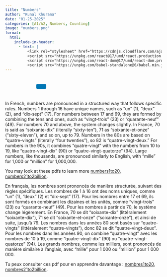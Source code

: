 ```yaml
---
title: "Numbers"
author: "Kunal Khurana"
date: "01-25-2025"
categories: [A1/A2, Numbers, Counting]
image: "numbers.png"
format:
  html:
    include-in-header:
      - text: |
          <link rel="stylesheet" href="https://cdnjs.cloudflare.com/ajax/libs/font-awesome/6.0.0/css/all.min.css">
          <script src="https://unpkg.com/react@17/umd/react.production.min.js"></script>
          <script src="https://unpkg.com/react-dom@17/umd/react-dom.production.min.js"></script>
          <script src="https://unpkg.com/babel-standalone@6/babel.min.js"></script>
---
```


::: {style="text-align: left; padding: 10px;"}
<a href="mailto:info@frenchwithkunal.ca" target="_blank" style="margin: 0 10px; color: #000;"><i class="fas fa-envelope fa-lg"></i></a> <a href="https://www.instagram.com/frenchwithkunal" target="_blank" style="margin: 0 10px; color: #E1306C;"><i class="fab fa-instagram fa-lg"></i></a> <a href="https://frenchwithkunal.ca" target="_blank" style="margin: 0 10px; color: #0077b5;"><i class="fas fa-globe fa-lg"></i></a> <a href="https://whatsapp.com/channel/0029Vb57n2e7dmegpjYpyi3V" target="_blank" style="margin: 0 10px; color: #25D366;"><i class="fab fa-whatsapp fa-lg"></i></a> <button onclick="copyLink()" style="background-color: #0077b5; color: white; padding: 8px 16px; border: none; border-radius: 4px; cursor: pointer; margin-left: 10px;"> <i class="fas fa-copy"></i> </button> [Link copied!]{#copy-message style="margin-left: 10px; color: green; display: none;"}
:::





<div id="react-root"></div>
 <script type="text/babel">
 const ProfilePage = () => {
  const { useState, useEffect } = React;
  const [redirectCounter, setRedirectCounter] = useState(4);
  const [isRedirecting, setIsRedirecting] = useState(false);

  const isFrench = document.documentElement.lang === "fr";

  const translations = {
    noAccess: isFrench 
      ? "Vous n'avez pas accès à cette page."
      : "You don't have access to this page.",
    subscribe: isFrench
      ? "Veuillez vous abonner pour obtenir l'accès."
      : "Please subscribe to gain access.",
    redirecting: isFrench
      ? `Redirection vers la page d'abonnement dans ${redirectCounter} secondes...`
      : `Redirecting to subscription page in ${redirectCounter} seconds...`
  };

  const refreshToken = async () => {
    const storedRefreshToken = localStorage.getItem("refreshToken");

    if (!storedRefreshToken) {
      window.location.href = "/login.html";
      return null;
    }

    try {
      const response = await fetch("https://frenchwithkunal-cdf6ea3f88ce.herokuapp.com/api/v1/auth/refresh-token", {
        method: "POST",
        headers: {
          "Content-Type": "application/json",
        },
        body: JSON.stringify({ refreshToken: storedRefreshToken }),
      });

      if (!response.ok) {
        localStorage.removeItem("accessToken");
        localStorage.removeItem("refreshToken");
        window.location.href = "/login.html";
        return null;
      }

      const data = await response.json();
      localStorage.setItem("accessToken", data.accessToken);
      return data.accessToken;
    } catch (error) {
      localStorage.removeItem("accessToken");
      localStorage.removeItem("refreshToken");
      window.location.href = "/login.html";
      return null;
    }
  };

  const fetchWithAuth = async (url, options = {}) => {
    let accessToken = localStorage.getItem("accessToken");

    options.headers = {
      ...options.headers,
      Authorization: `Bearer ${accessToken}`,
      "Content-Type": "application/json",
    };

    let response = await fetch(url, options);

    if (response.status === 401) {
      console.log("Access token expired, attempting to refresh...");

      // Refresh token
      accessToken = await refreshToken();

      if (!accessToken) return null;

      options.headers.Authorization = `Bearer ${accessToken}`;
      response = await fetch(url, options);
    }

    return response.json();
  };

  const showNoAccessMessage = () => {
    setIsRedirecting(true);
    
    const noAccessMessage = `
      <div style="text-align: center; padding: 20px;">
        <h2>${translations.noAccess}</h2>
        <p>${translations.subscribe}</p>
        <p>${translations.redirecting}</p>
      </div>
    `;
    document.body.innerHTML = noAccessMessage;
    
    // Start countdown and redirect
    const redirectInterval = setInterval(() => {
      setRedirectCounter((prev) => {
        const newCounter = prev - 1;
        if (newCounter <= 0) {
          clearInterval(redirectInterval);
          window.location.href = "https://frenchwithkunal.ca/payment.html";
        }
        
        // Update the countdown text
        const countdownElement = document.querySelector('p:last-child');
        if (countdownElement) {
          countdownElement.textContent = isFrench
            ? `Redirection vers la page d'abonnement dans ${newCounter} secondes...`
            : `Redirecting to subscription page in ${newCounter} seconds...`;
        }
        
        return newCounter;
      });
    }, 1000);
  };

  useEffect(() => {
    const storedToken = localStorage.getItem('accessToken');

    if(!storedToken) {
      showNoAccessMessage();
    } else {
      const fetchData = async() => {
        const data = await fetchWithAuth("https://frenchwithkunal-cdf6ea3f88ce.herokuapp.com/api/v1/auth/me", {
          method: "POST",
        });

        if (data && data.data && data.data.hasAccess) {
          console.log(data);
        } else {
          showNoAccessMessage();
        }
      };
      fetchData();
    }
  }, []);

  return (
    <div></div>
  );
};

ReactDOM.render(
  <ProfilePage />,
  document.getElementById('react-root')
);
 </script>

::: {.content-visible when-profile="english"}
In French, numbers are pronounced in a structured way that follows specific rules. Numbers 1 through 16 have unique names, such as "un" (1), "deux" (2), and "dix-sept" (17). For numbers between 17 and 69, they are formed by combining the tens and ones, such as "vingt-trois" (23) or "quarante-neuf" (49). For numbers 70 and above, the system changes slightly. In France, 70 is said as "soixante-dix" (literally "sixty-ten"), 71 as "soixante-et-onze" ("sixty-eleven"), and so on, up to 79. Numbers in the 80s are based on "quatre-vingts" (literally "four twenties"), so 82 is "quatre-vingt-deux." For numbers in the 90s, it combines "quatre-vingt" with the numbers from 10 to 19, like "quatre-vingt-dix" (90) or "quatre-vingt-quatorze" (94). Large numbers, like thousands, are pronounced similarly to English, with "mille" for 1,000 or "million" for 1,000,000.

You may look at these pdfs to learn more [numbers1to20](https://drive.google.com/file/d/14DL_fY4rLzKeLhmuSaslfh22EFaEXYPD/view?usp=drive_link), [numbers21to2billion](https://drive.google.com/file/d/17FM66-85U-_d2Y9SxxeRWSi3iglq0LyV/view?usp=drive_link).
:::

::: {.content-visible when-profile="french"}
En français, les nombres sont prononcés de manière structurée, suivant des règles spécifiques. Les nombres de 1 à 16 ont des noms uniques, comme "un" (1), "deux" (2) et "dix-sept" (17). Pour les nombres entre 17 et 69, ils sont formés en combinant les dizaines et les unités, comme "vingt-trois" (23) ou "quarante-neuf" (49). Pour les nombres à partir de 70, le système change légèrement. En France, 70 se dit "soixante-dix" (littéralement "soixante-dix"), 71 se dit "soixante-et-onze" ("soixante-onze"), et ainsi de suite, jusqu'à 79. Les nombres dans les années 80 sont basés sur "quatre-vingts" (littéralement "quatre-vingts"), donc 82 se dit "quatre-vingt-deux". Pour les nombres dans les années 90, on combine "quatre-vingt" avec les nombres de 10 à 19, comme "quatre-vingt-dix" (90) ou "quatre-vingt-quatorze" (94). Les grands nombres, comme les milliers, sont prononcés de manière similaire à l'anglais, avec "mille" pour 1 000 ou "million" pour 1 000 000.

Tu peux consulter ces pdf pour en apprendre davantage : [nombres1to20](https://drive.google.com/file/d/14DL_fY4rLzKeLhmuSaslfh22EFaEXYPD/view?usp=drive_link), [nombres21to2billion](https://drive.google.com/file/d/17FM66-85U-_d2Y9SxxeRWSi3iglq0LyV/view?usp=drive_link).
:::